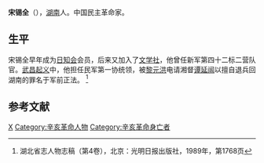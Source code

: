 '''宋锡全'''（{{bd|？||1911年|}}），[[湖南|湖南]]人。中国民主革命家。

==生平==
宋锡全早年成为[[日知会|日知会]]会员，后来又加入了[[文学社|文学社]]，他曾任新军第四十二标二营队官。[[武昌起义|武昌起义]]中，他担任民军第一协统领，被[[黎元洪|黎元洪]]电请湘督[[谭延闿|谭延闿]]以擅自退兵回湖南的罪名于军前正法。 <ref>湖北省志人物志稿（第4卷），北京：光明日报出版社，1989年，第1768页</ref>

==参考文献==
{{reflist}}

{{DEFAULTSORT:Song宋}}
[[Category:宋姓|X]]
[[Category:辛亥革命人物|Category:辛亥革命人物]]
[[Category:辛亥革命身亡者|Category:辛亥革命身亡者]]